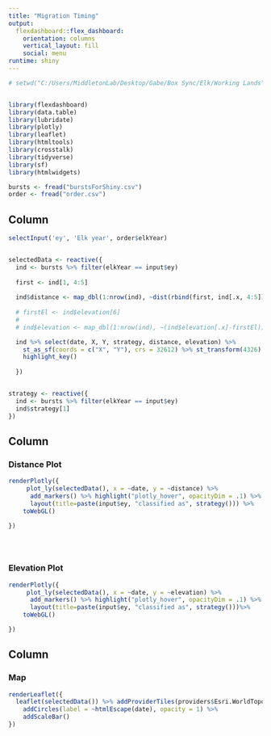 ```yaml
---
title: "Migration Timing"
output: 
  flexdashboard::flex_dashboard:
    orientation: columns
    vertical_layout: fill
    social: menu
runtime: shiny
---
```


```r
# setwd("C:/Users/MiddletonLab/Desktop/Gabe/Box Sync/Elk/Working Lands")


library(flexdashboard)
library(data.table)
library(lubridate)
library(plotly)
library(leaflet)
library(htmltools)
library(crosstalk)
library(tidyverse)
library(sf)
library(htmlwidgets)

bursts <- fread("burstsForShiny.csv")
order <- fread("order.csv")

```


Column {.sidebar}
-----------------------------------------------------------------------

```r
selectInput('ey', 'Elk year', order$elkYear)


selectedData <- reactive({
  ind <- bursts %>% filter(elkYear == input$ey)
  
  first <- ind[1, 4:5]
  
  ind$distance <- map_dbl(1:nrow(ind), ~dist(rbind(first, ind[.x, 4:5])))
  
  # firstEl <- ind$elevation[6]
  # 
  # ind$elevation <- map_dbl(1:nrow(ind), ~(ind$elevation[.x]-firstEl))

  ind %>% select(date, X, Y, strategy, distance, elevation) %>%
    st_as_sf(coords = c("X", "Y"), crs = 32612) %>% st_transform(4326) %>%
    highlight_key()
  
  })


strategy <- reactive({
  ind <- bursts %>% filter(elkYear == input$ey)
  ind$strategy[1]
})

```


Column {data-width=400}
-----------------------------------------------------------------------

### Distance Plot

```r



renderPlotly({
     plot_ly(selectedData(), x = ~date, y = ~distance) %>%
      add_markers() %>% highlight("plotly_hover", opacityDim = .1) %>%
      layout(title=paste(input$ey, "classified as", strategy())) %>%
    toWebGL()

})


 
```

### Elevation Plot

```r
renderPlotly({
     plot_ly(selectedData(), x = ~date, y = ~elevation) %>%
      add_markers() %>% highlight("plotly_hover", opacityDim = .1) %>%
      layout(title=paste(input$ey, "classified as", strategy()))%>%
    toWebGL()

})
```

Column {data-width=400}
-----------------------------------------------------------------------

### Map

```r
renderLeaflet({
  leaflet(selectedData()) %>% addProviderTiles(providers$Esri.WorldTopoMap) %>%
    addCircles(label = ~htmlEscape(date), opacity = 1) %>%
    addScaleBar()
})

```

